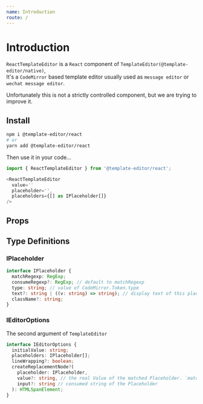 ```yaml
---
name: Introduction
route: /
---
```




# Introduction

`ReactTemplateEditor` is a `React` component of `TemplateEditor(@template-editor/native)`,<br />
It's a `CodeMirror` based template editor usually used as `message editor` or `wechat message editor`.

Unfortunately this is not a strictly controlled component, but we are trying to improve it.


## Install

```bash
npm i @template-editor/react
# or
yarn add @template-editor/react
```

Then use it in your code...

```javascript
import { ReactTemplateEditor } from '@template-editor/react';

<ReactTemplateEditor
  value=''
  placeholder='',
  placeholders={[] as IPlaceholder[]}
/>

```

## Props
<Props of={ReactTemplateEditor} />



## Type Definitions

### IPlaceholder

```typescript
interface IPlaceholder {
  matchRegexp: RegExp;
  consumeRegexp?: RegExp; // default to matchRegexp
  type: string; // value of CodeMirror.Token.type
  text?: string | ((v: string) => string); // display text of this placeholder
  className?: string;
}
```


### IEditorOptions
The second argument of `TemplateEditor`

```typescript
interface IEditorOptions {
  initialValue: string;
  placeholders: IPlaceholder[];
  lineWrapping?: boolean;
  createReplacementNode?(
    placeholder: IPlaceholder,
    value?: string, // the real Value of the matched Placeholder. `matchRegexp(input)[1]`
    input?: string // consumed string of the Placeholder
  ): HTMLSpanElement;
}
```
